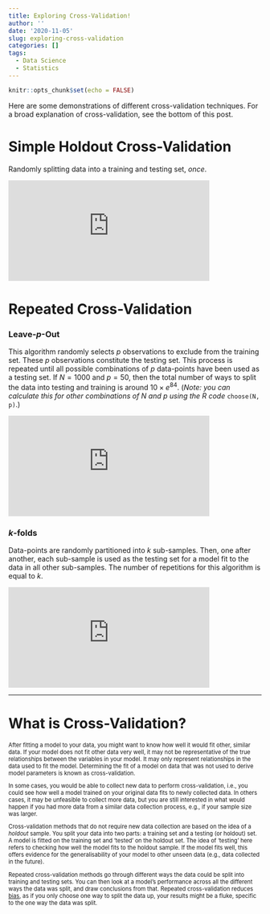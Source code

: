 ```yaml
---
title: Exploring Cross-Validation!
author: ''
date: '2020-11-05'
slug: exploring-cross-validation
categories: []
tags:
  - Data Science
  - Statistics
---
```


```r
knitr::opts_chunk$set(echo = FALSE)
```

Here are some demonstrations of different cross-validation techniques. For a broad explanation of cross-validation, see the bottom of this post.

# Simple Holdout Cross-Validation
Randomly splitting data into a training and testing set, *once*.

<iframe src="https://editor.p5js.org/daikman/embed/MJ14CMDnRn" style = "width: 400px; height: 200px; border: none"></iframe>

# Repeated Cross-Validation

### Leave-$p$-Out
This algorithm randomly selects $p$ observations to exclude from the training set. These $p$ observations constitute the testing set. This process is repeated until all possible combinations of $p$ data-points have been used as a testing set. If $N = 1000$ and $p = 50$, then the total number of ways to split the data into testing and training is around $10\times e^{84}$. (*Note: you can calculate this for other combinations of $N$ and $p$ using the R code* `choose(N, p)`.)

<iframe src="https://editor.p5js.org/daikman/embed/QfqAbqEKH" style = "width: 400px; height: 200px; border: none"></iframe>

### $k$-folds
Data-points are randomly partitioned into $k$ sub-samples. Then, one after another, each sub-sample is used as the testing set for a model fit to the data in all other sub-samples. The number of repetitions for this algorithm is equal to $k$.

<iframe src="https://editor.p5js.org/daikman/embed/U2GomNWcK" style = "width: 400px; height: 200px; border: none"></iframe>

<hr>

# What is Cross-Validation?
<div style = "font-size: 0.8em">
After fitting a model to your data, you might want to know how well it would fit other, similar data. If your model does not fit other data very well, it may not be representative of the true relationships between the variables in your model. It may only represent relationships in the data used to fit the model. Determining the fit of a model on data that was not used to derive model parameters is known as cross-validation.

In some cases, you would be able to collect new data to perform cross-validation, i.e., you could see how well a model trained on your original data fits to newly collected data. In others cases, it may be unfeasible to collect more data, but you are still interested in what would happen if you had more data from a similar data collection process, e.g., if your sample size was larger. 

Cross-validation methods that do not require new data collection are based on the idea of a *holdout* sample. You split your data into two parts: a training set and a testing (or holdout) set. A model is fitted on the training set and 'tested' on the holdout set. The idea of 'testing' here refers to checking how well the model fits to the holdout sample. If the model fits well, this offers evidence for the generalisability of your model to other unseen data (e.g., data collected in the future).

Repeated cross-validation methods go through different ways the data could be split into training and testing sets. You can then look at a model's performance across all the different ways the data was split, and draw conclusions from that. Repeated cross-validation reduces [bias](/2020/09/03/bias-and-noise/), as if you only choose one way to split the data up, your results might be a fluke, specific to the one way the data was split.
</div>